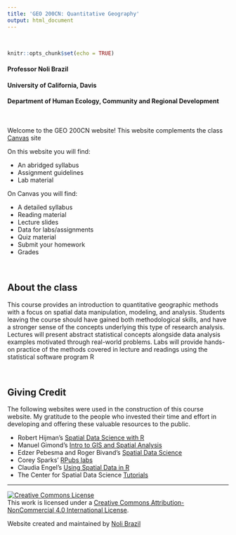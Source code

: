```yaml
---
title: 'GEO 200CN: Quantitative Geography'
output: html_document
---
```


<style>
h1.title {
  font-weight: bold;
  font-family: Arial;  
}

h2.title {
  font-family: Arial;  
}

.figure {
   margin-top: 20px;
   margin-bottom: 20px;
}

</style>

<style type="text/css">
#TOC {
  font-size: 13px;
  font-family: Arial;
}
</style>

\

```r
knitr::opts_chunk$set(echo = TRUE)
```

<h4 style="font-style:normal">Professor Noli Brazil</h4>
<h4 style="font-style:normal">University of California, Davis</h4>
<h4 style="font-style:normal">Department of Human Ecology, Community and Regional Development</h4>

\


Welcome to the GEO 200CN website!  This website complements the class [Canvas](https://login.canvas.ucdavis.edu/) site  

On this website you will find:

* An abridged syllabus
* Assignment guidelines 
* Lab material

On Canvas you will find:

* A detailed syllabus
* Reading material
* Lecture slides
* Data for labs/assignments
* Quiz material
* Submit your homework
* Grades

\


## About the class

This course provides an introduction to quantitative geographic methods with a focus on spatial data manipulation, modeling, and analysis.  Students leaving the course should have gained both methodological skills, and have a stronger sense of the concepts underlying this type of research analysis. Lectures will present abstract statistical concepts alongside data analysis examples motivated through real-world problems.  Labs will provide hands-on practice of the methods covered in lecture and readings using the statistical software program R 

<br>

## Giving Credit

The following websites were used in the construction of this course website.  My gratitude to the people who invested their time and effort in developing and offering these valuable resources to the public.

* Robert Hijman's [Spatial Data Science with R](https://rspatial.org/)
* Manuel Gimond's [Intro to GIS and Spatial Analysis](https://mgimond.github.io/Spatial/index.html)
* Edzer Pebesma and Roger Bivand's [Spatial Data Science](https://keen-swartz-3146c4.netlify.app/)
* Corey Sparks' [RPubs labs](https://rpubs.com/corey_sparks)
* Claudia Engel's [Using Spatial Data in R](https://cengel.github.io/R-spatial/)
* The Center for Spatial Data Science [Tutorials](https://spatialanalysis.github.io/tutorials/)





***

<a rel="license" href="http://creativecommons.org/licenses/by-nc/4.0/"><img alt="Creative Commons License" style="border-width:0" src="https://i.creativecommons.org/l/by-nc/4.0/88x31.png" /></a><br />This work is licensed under a <a rel="license" href="http://creativecommons.org/licenses/by-nc/4.0/">Creative Commons Attribution-NonCommercial 4.0 International License</a>.


Website created and maintained by [Noli Brazil](https://nbrazil.faculty.ucdavis.edu/)
